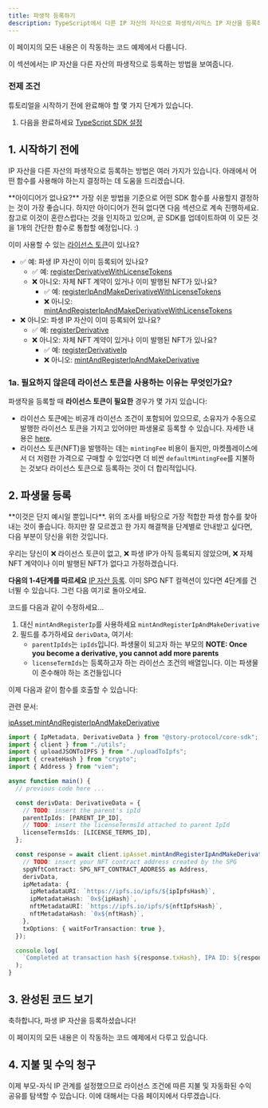 ```yaml
---
title: 파생작 등록하기
description: TypeScript에서 다른 IP 자산의 자식으로 파생작/리믹스 IP 자산을 등록하는 방법을 배웁니다.
---
```


<CardGroup cols={1}>
  <Card title="완성된 코드" href="https://github.com/storyprotocol/typescript-tutorial/blob/main/scripts/derivative/registerDerivativeCommercial.ts" icon="thumbs-up">
    이 페이지의 모든 내용은 이 작동하는 코드 예제에서 다룹니다.
  </Card>
</CardGroup>

이 섹션에서는 IP 자산을 다른 자산의 파생작으로 등록하는 방법을 보여줍니다.

### 전제 조건

튜토리얼을 시작하기 전에 완료해야 할 몇 가지 단계가 있습니다.

1. 다음을 완료하세요 [TypeScript SDK 설정](/developers/typescript-sdk/setup)

## 1. 시작하기 전에

IP 자산을 다른 자산의 파생작으로 등록하는 방법은 여러 가지가 있습니다. 아래에서 어떤 함수를 사용해야 하는지 결정하는 데 도움을 드리겠습니다.

<Note>
  **아이디어가 없나요?** 가장 쉬운 방법을 기준으로 어떤 SDK 함수를 사용할지 결정하는 것이 가장 좋습니다. 하지만 아이디어가 전혀 없다면 다음 섹션으로 계속 진행하세요.
</Note>

<Tip>
  참고로 이것이 혼란스럽다는 것을 인지하고 있으며, 곧 SDK를 업데이트하여 이 모든 것을 1개의 간단한 함수로 통합할 예정입니다. :)
</Tip>

이미 사용할 수 있는 [라이선스 토큰](/concepts/licensing-module/license-token)이 있나요?

* ✅ 예: 파생 IP 자산이 이미 등록되어 있나요?
  * ✅ 예: [registerDerivativeWithLicenseTokens](/sdk-reference/ipasset#registerderivativewithlicensetokens)
  * ❌ 아니오: 자체 NFT 계약이 있거나 이미 발행된 NFT가 있나요?
    * ✅ 예: [registerIpAndMakeDerivativeWithLicenseTokens](/sdk-reference/ipasset#registeripandmakederivativewithlicensetokens)
    * ❌ 아니오: [mintAndRegisterIpAndMakeDerivativeWithLicenseTokens](/sdk-reference/ipasset#mintandregisteripandmakederivativewithlicensetokens)
* ❌ 아니오: 파생 IP 자산이 이미 등록되어 있나요?
  * ✅ 예: [registerDerivative](/sdk-reference/ipasset#registerderivative)
  * ❌ 아니오: 자체 NFT 계약이 있거나 이미 발행된 NFT가 있나요?
    * ✅ 예: [registerDerivativeIp](/sdk-reference/ipasset#registerderivativeip)
    * ❌ 아니오: [mintAndRegisterIpAndMakeDerivative](/sdk-reference/ipasset#mintandregisteripandmakederivative)

### 1a. 필요하지 않은데 라이선스 토큰을 사용하는 이유는 무엇인가요?

파생작을 등록할 때 **라이선스 토큰이 필요한** 경우가 몇 가지 있습니다:

* 라이선스 토큰에는 비공개 라이선스 조건이 포함되어 있으므로, 소유자가 수동으로 발행한 라이선스 토큰을 가지고 있어야만 파생물로 등록할 수 있습니다. 자세한 내용은 [here](/concepts/licensing-module/license-token#private-licenses).
* 라이선스 토큰(NFT)을 발행하는 데는 `mintingFee` 비용이 들지만, 마켓플레이스에서 더 저렴한 가격으로 구매할 수 있었다면 더 비싼 `defaultMintingFee`를 지불하는 것보다 라이선스 토큰으로 등록하는 것이 더 합리적입니다.

## 2. 파생물 등록

<Note>
  **이것은 단지 예시일 뿐입니다**. 위의 조사를 바탕으로 가장 적합한 파생 함수를 찾아내는 것이 좋습니다. 하지만 잘 모르겠고 한 가지 해결책을 단계별로 안내받고 싶다면, 다음 부분이 당신을 위한 것입니다.
</Note>

우리는 당신이 ❌ 라이선스 토큰이 없고, ❌ 파생 IP가 아직 등록되지 않았으며, ❌ 자체 NFT 계약이나 이미 발행된 NFT가 없다고 가정하겠습니다.

**다음의 1-4단계를 따르세요** [IP 자산 등록](/developers/typescript-sdk/register-ip-asset). 이미 SPG NFT 컬렉션이 있다면 4단계를 건너뛸 수 있습니다. 그런 다음 여기로 돌아오세요.

코드를 다음과 같이 수정하세요...

1. 대신 `mintAndRegisterIp`를 사용하세요 `mintAndRegisterIpAndMakeDerivative`
2. 필드를 추가하세요 `derivData`, 여기서:
   * `parentIpIds`는 `ipIds`입니다. 파생물이 되고자 하는 부모의 **NOTE: Once you become a derivative, you cannot add more parents**
   * `licenseTermIds`는 등록하고자 하는 라이선스 조건의 배열입니다. 이는 파생물이 준수해야 하는 조건들입니다

이제 다음과 같이 함수를 호출할 수 있습니다:

<Info>
  관련 문서:

  [ipAsset.mintAndRegisterIpAndMakeDerivative](/sdk-reference/ipasset#mintandregisteripandmakederivative)
</Info>

```typescript main.ts
import { IpMetadata, DerivativeData } from "@story-protocol/core-sdk";
import { client } from "./utils";
import { uploadJSONToIPFS } from "./uploadToIpfs";
import { createHash } from "crypto";
import { Address } from "viem";

async function main() {
  // previous code here ...

  const derivData: DerivativeData = {
    // TODO: insert the parent's ipId
    parentIpIds: [PARENT_IP_ID],
    // TODO: insert the licenseTermsId attached to parent IpId
    licenseTermsIds: [LICENSE_TERMS_ID],
  };

  const response = await client.ipAsset.mintAndRegisterIpAndMakeDerivative({
    // TODO: insert your NFT contract address created by the SPG
    spgNftContract: SPG_NFT_CONTRACT_ADDRESS as Address,
    derivData,
    ipMetadata: {
      ipMetadataURI: `https://ipfs.io/ipfs/${ipIpfsHash}`,
      ipMetadataHash: `0x${ipHash}`,
      nftMetadataURI: `https://ipfs.io/ipfs/${nftIpfsHash}`,
      nftMetadataHash: `0x${nftHash}`,
    },
    txOptions: { waitForTransaction: true },
  });

  console.log(
    `Completed at transaction hash ${response.txHash}, IPA ID: ${response.ipId}, Token ID: ${response.tokenId}`
  );
}
```

## 3. 완성된 코드 보기

축하합니다, 파생 IP 자산을 등록하셨습니다!

<CardGroup cols={1}>
  <Card title="완성된 코드" href="https://github.com/storyprotocol/typescript-tutorial/blob/main/scripts/derivative/registerDerivativeCommercial.ts" icon="thumbs-up">
    이 페이지의 모든 내용은 이 작동하는 코드 예제에서 다루고 있습니다.
  </Card>
</CardGroup>

## 4. 지불 및 수익 청구

이제 부모-자식 IP 관계를 설정했으므로 라이선스 조건에 따른 지불 및 자동화된 수익 공유를 탐색할 수 있습니다. 이에 대해서는 다음 페이지에서 다루겠습니다.
